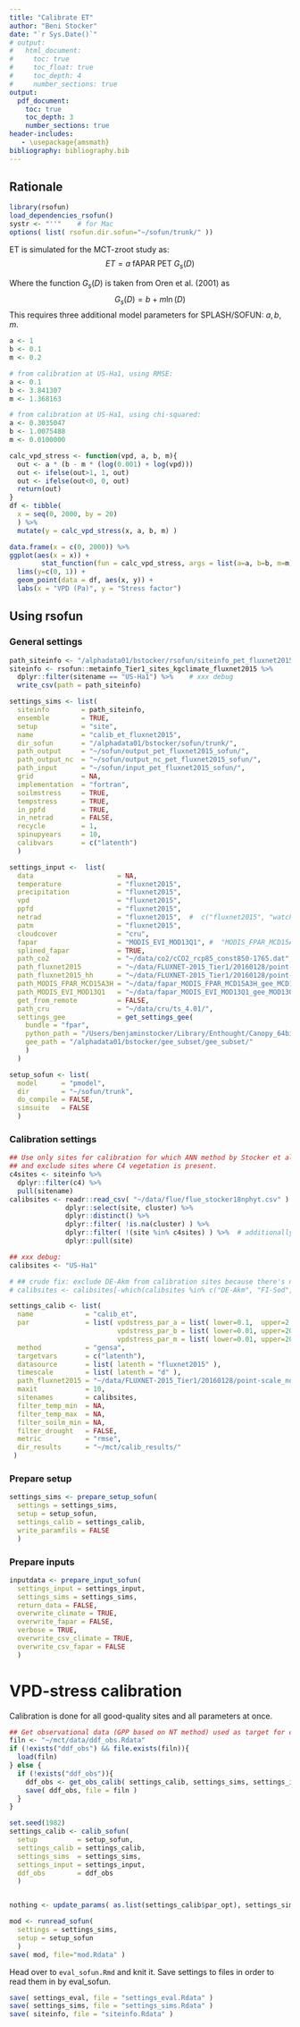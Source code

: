 ```yaml
---
title: "Calibrate ET"
author: "Beni Stocker"
date: "`r Sys.Date()`"
# output:
#   html_document:
#     toc: true
#     toc_float: true
#     toc_depth: 4
#     number_sections: true
output:
  pdf_document:
    toc: true
    toc_depth: 3
    number_sections: true
header-includes:
   - \usepackage{amsmath}
bibliography: bibliography.bib
---
```


## Rationale

```r
library(rsofun)
load_dependencies_rsofun()
systr <- "''"    # for Mac
options( list( rsofun.dir.sofun="~/sofun/trunk/" ))
```

ET is simulated for the MCT-zroot study as:
$$
ET = a\; \text{fAPAR} \; \text{PET} \; G_s(D)
$$

Where the function $G_s(D)$ is taken from Oren et al. (2001) as
$$
G_s(D) = b + m \ln(D)
$$
This requires three additional model parameters for SPLASH/SOFUN: $a, b, m$.

```r
a <- 1
b <- 0.1
m <- 0.2

# from calibration at US-Ha1, using RMSE:
a <- 0.1
b <- 3.841307
m <- 1.368163

# from calibration at US-Ha1, using chi-squared:
a <- 0.3035047    
b <- 1.0075488    
m <- 0.0100000 

calc_vpd_stress <- function(vpd, a, b, m){
  out <- a * (b - m * (log(0.001) + log(vpd)))
  out <- ifelse(out>1, 1, out)
  out <- ifelse(out<0, 0, out)
  return(out)
}
df <- tibble(
  x = seq(0, 2000, by = 20)
  ) %>% 
  mutate(y = calc_vpd_stress(x, a, b, m) )

data.frame(x = c(0, 2000)) %>% 
ggplot(aes(x = x)) +
        stat_function(fun = calc_vpd_stress, args = list(a=a, b=b, m=m)) +
  lims(y=c(0, 1)) +
  geom_point(data = df, aes(x, y)) +
  labs(x = "VPD (Pa)", y = "Stress factor")
```

## Using rsofun

### General settings

```r
path_siteinfo <- "/alphadata01/bstocker/rsofun/siteinfo_pet_fluxnet2015.csv"
siteinfo <- rsofun::metainfo_Tier1_sites_kgclimate_fluxnet2015 %>% 
  dplyr::filter(sitename == "US-Ha1") %>%    # xxx debug
  write_csv(path = path_siteinfo)

settings_sims <- list(
  siteinfo        = path_siteinfo,
  ensemble        = TRUE,
  setup           = "site",
  name            = "calib_et_fluxnet2015",
  dir_sofun       = "/alphadata01/bstocker/sofun/trunk/",
  path_output     = "~/sofun/output_pet_fluxnet2015_sofun/",
  path_output_nc  = "~/sofun/output_nc_pet_fluxnet2015_sofun/",
  path_input      = "~/sofun/input_pet_fluxnet2015_sofun/",
  grid            = NA,
  implementation  = "fortran",
  soilmstress     = TRUE,
  tempstress      = TRUE,
  in_ppfd         = TRUE,
  in_netrad       = FALSE,
  recycle         = 1,
  spinupyears     = 10,
  calibvars       = c("latenth")
  )

settings_input <-  list(
  data                     = NA,
  temperature              = "fluxnet2015",
  precipitation            = "fluxnet2015",
  vpd                      = "fluxnet2015",
  ppfd                     = "fluxnet2015",
  netrad                   = "fluxnet2015",  #  c("fluxnet2015", "watch_wfdei"),
  patm                     = "fluxnet2015",
  cloudcover               = "cru",
  fapar                    = "MODIS_EVI_MOD13Q1", #  "MODIS_FPAR_MCD15A3H", # "",
  splined_fapar            = TRUE,
  path_co2                 = "~/data/co2/cCO2_rcp85_const850-1765.dat",
  path_fluxnet2015         = "~/data/FLUXNET-2015_Tier1/20160128/point-scale_none_1d/original/unpacked/",
  path_fluxnet2015_hh      = "~/data/FLUXNET-2015_Tier1/20160128/point-scale_none_0.5h/original/unpacked/",
  path_MODIS_FPAR_MCD15A3H = "~/data/fapar_MODIS_FPAR_MCD15A3H_gee_MCD15A3H_fluxnet2015_gee_subset/",
  path_MODIS_EVI_MOD13Q1   = "~/data/fapar_MODIS_EVI_MOD13Q1_gee_MOD13Q1_fluxnet2015_gee_subset/",
  get_from_remote          = FALSE,
  path_cru                 = "~/data/cru/ts_4.01/",
  settings_gee             = get_settings_gee( 
    bundle = "fpar", 
    python_path = "/Users/benjaminstocker/Library/Enthought/Canopy_64bit/User/bin/python",
    gee_path = "/alphadata01/bstocker/gee_subset/gee_subset/"
    )
  )

setup_sofun <- list(
  model      = "pmodel",
  dir        = "~/sofun/trunk",
  do_compile = FALSE,
  simsuite   = FALSE
  )
```

### Calibration settings
```r
## Use only sites for calibration for which ANN method by Stocker et al. (2018) worked fine,
## and exclude sites where C4 vegetation is present.
c4sites <- siteinfo %>% 
  dplyr::filter(c4) %>% 
  pull(sitename)
calibsites <- readr::read_csv( "~/data/flue/flue_stocker18nphyt.csv" ) %>%
              dplyr::select(site, cluster) %>% 
              dplyr::distinct() %>% 
              dplyr::filter( !is.na(cluster) ) %>%
              dplyr::filter( !(site %in% c4sites) ) %>%  # additionally exclude C4
              dplyr::pull(site)

## xxx debug:
calibsites <- "US-Ha1"

# ## crude fix: exclude DE-Akm from calibration sites because there's no fapar data available
# calibsites <- calibsites[-which(calibsites %in% c("DE-Akm", "FI-Sod", "IT-Ro1"))]

settings_calib <- list(
  name             = "calib_et",
  par              = list( vpdstress_par_a = list( lower=0.1,  upper=2.0,  init=1.0 ),
                           vpdstress_par_b = list( lower=0.01, upper=20.0, init=0.1 ),
                           vpdstress_par_m = list( lower=0.01, upper=20.0, init=0.2 ) ),
  method           = "gensa",
  targetvars       = c("latenth"),
  datasource       = list( latenth = "fluxnet2015" ),
  timescale        = list( latenth = "d" ),
  path_fluxnet2015 = "~/data/FLUXNET-2015_Tier1/20160128/point-scale_none_1d/original/unpacked/",
  maxit            = 10,
  sitenames        = calibsites,
  filter_temp_min  = NA,
  filter_temp_max  = NA,
  filter_soilm_min = NA,
  filter_drought   = FALSE,
  metric           = "rmse",
  dir_results      = "~/mct/calib_results/"
 )
```


### Prepare setup
```r
settings_sims <- prepare_setup_sofun(
  settings = settings_sims,
  setup = setup_sofun,
  settings_calib = settings_calib,
  write_paramfils = FALSE
  )
```


### Prepare inputs
```r
inputdata <- prepare_input_sofun(
  settings_input = settings_input,
  settings_sims = settings_sims,
  return_data = FALSE,
  overwrite_climate = TRUE,
  overwrite_fapar = FALSE,
  verbose = TRUE,
  overwrite_csv_climate = TRUE,
  overwrite_csv_fapar = FALSE
  )
```


# VPD-stress calibration

Calibration is done for all good-quality sites and all parameters at once.

```r
## Get observational data (GPP based on NT method) used as target for calibration
filn <- "~/mct/data/ddf_obs.Rdata"
if (!exists("ddf_obs") && file.exists(filn)){
  load(filn)
} else {
  if (!exists("ddf_obs")){
    ddf_obs <- get_obs_calib( settings_calib, settings_sims, settings_input )
    save( ddf_obs, file = filn )
  }
}

set.seed(1982)
settings_calib <- calib_sofun(
  setup          = setup_sofun,
  settings_calib = settings_calib,
  settings_sims  = settings_sims,
  settings_input = settings_input,
  ddf_obs        = ddf_obs
  )


nothing <- update_params( as.list(settings_calib$par_opt), settings_sims$dir_sofun )

mod <- runread_sofun( 
  settings = settings_sims, 
  setup = setup_sofun 
  )
save( mod, file="mod.Rdata" )
```

Head over to `eval_sofun.Rmd` and knit it. Save settings to files in order to read them in by eval_sofun.
```r
save( settings_eval, file = "settings_eval.Rdata" )
save( settings_sims, file = "settings_sims.Rdata" )
save( siteinfo, file = "siteinfo.Rdata" )
```
